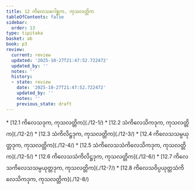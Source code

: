 ```yaml
---
title: 12 ကိလေသဂေါစ္ဆက, ကုသလတ္တိက
tableOfContents: false
sidebar:
  order: 13
type: tipitaka
basket: ab
book: p3
review:
  current: review
  updated: '2025-10-27T21:47:52.722472'
  updated_by: ''
  notes: ''
  history:
  - state: review
    date: '2025-10-27T21:47:52.722472'
    updated_by: ''
    notes: ''
    previous_state: draft
---
```



<ReviewStatus review={frontmatter.review} showDetails={true} />

<HypothesisAnnotation frontmatter={frontmatter} />

<DynamicBreadcrumb />



<TableOfContents book="p3" section="12">
* [12.1 ကိလေသဒုက, ကုသလတ္တိက](./12-1/)
* [12.2 သံကိလေသိကဒုက, ကုသလတ္တိက](./12-2/)
* [12.3 သံကိလိဋ္ဌဒုက, ကုသလတ္တိက](./12-3/)
* [12.4 ကိလေသသမ္ပယုတ္တဒုက, ကုသလတ္တိက](./12-4/)
* [12.5 သံကိလေသသံကိလေသိကဒုက, ကုသလတ္တိက](./12-5/)
* [12.6 ကိလေသသံကိလိဋ္ဌဒုက, ကုသလတ္တိက](./12-6/)
* [12.7 ကိလေသကိလေသသမ္ပယုတ္တဒုက, ကုသလတ္တိက](./12-7/)
* [12.8 ကိလေသဝိပ္ပယုတ္တသံကိလေသိကဒုက, ကုသလတ္တိက](./12-8/)
</TableOfContents>